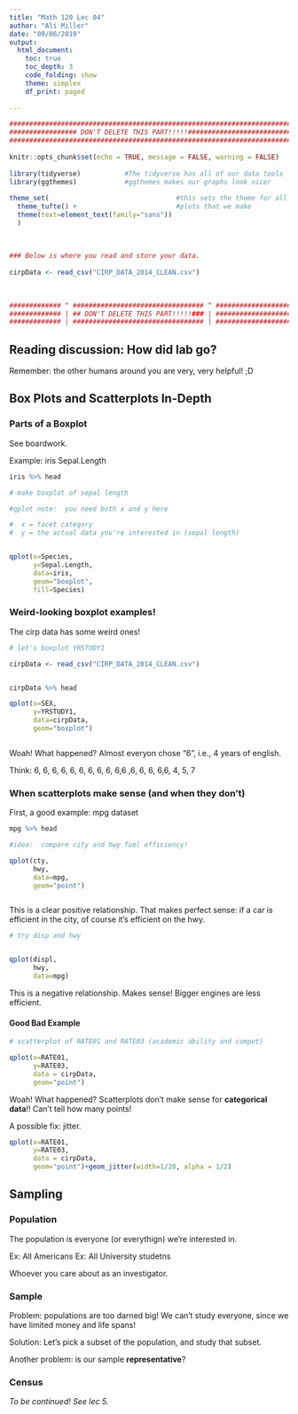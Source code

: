 ```yaml
---
title: "Math 120 Lec 04"
author: "Ali Miller"
date: "09/06/2019"
output: 
  html_document:
    toc: true
    toc_depth: 3
    code_folding: show
    theme: simplex
    df_print: paged
  
---
```


```r
###########################################################################
################# DON'T DELETE THIS PART!!!!!##############################
###########################################################################
                                                                          #
knitr::opts_chunk$set(echo = TRUE, message = FALSE, warning = FALSE)      #
                                                                          #
library(tidyverse)           #The tidyverse has all of our data tools     #
library(ggthemes)            #ggthemes makes our graphs look nicer        #
                                                                          # 
theme_set(                                #this sets the theme for all    #
  theme_tufte() +                         #plots that we make             #
  theme(text=element_text(family="sans"))                                 #
  )                                                                       #
                                                                          #
                                                                          #
                                                                          #
### Below is where you read and store your data.                          #
                                                                          #
cirpData <- read_csv("CIRP_DATA_2014_CLEAN.csv")
                                                                          #
                                                                          #
                                                                          #
############# ^ ################################# ^ #######################
############# | ## DON'T DELETE THIS PART!!!!!### | #######################
############# | ################################# | #######################
```

## Reading discussion: How did lab go? 

Remember: the other humans around you are very, very helpful!  ;D

## Box Plots and Scatterplots In-Depth

### Parts of a Boxplot

See boardwork.

Example:  iris Sepal.Length

```r

iris %>% head

# make boxplot of sepal length

#qplot note:  you need both x and y here

#  x = facet category
#  y = the actual data you're interested in (sepal length)


qplot(x=Species,
      y=Sepal.Length,
      data=iris,
      geom="boxplot",
      fill=Species)


```


### Weird-looking boxplot examples!

The cirp data has some weird ones!

```r
# let's boxplot YRSTUDY1

cirpData <- read_csv("CIRP_DATA_2014_CLEAN.csv")


cirpData %>% head

qplot(x=SEX,
      y=YRSTUDY1,
      data=cirpData,
      geom="boxplot")



```

Woah!  What happened?  Almost everyon chose "6", i.e., 4 years of english. 

Think:    6, 6, 6, 6, 6, 6, 6, 6, 6, 6,6 ,6, 6, 6, 6,6, 4, 5, 7

### When scatterplots make sense (and when they don’t)

First, a good example: mpg dataset

```r

mpg %>% head

#idea:  compare city and hwy fuel efficiency!

qplot(cty, 
      hwy, 
      data=mpg, 
      geom="point")



```

This is a clear positive relationship.  That makes perfect sense:  if a car is efficient in the city, of course it's efficient on the hwy.


```r
# try disp and hwy


qplot(displ,
      hwy,
      data=mpg)
```

This is a negative relationship.  Makes sense!  Bigger engines are less efficient.

#### Good Bad Example

```r

# scatterplot of RATE01 and RATE03 (academic ability and compet)

qplot(x=RATE01,
      y=RATE03,
      data = cirpData,
      geom="point")

```

Woah!  What happened?  Scatterplots don't make sense for **categorical data**!!  Can't tell how many points!

A possible fix:  jitter.

```r

qplot(x=RATE01,
      y=RATE03,
      data = cirpData,
      geom="point")+geom_jitter(width=1/20, alpha = 1/2)

```




## Sampling

### Population

The population is everyone (or everythign) we're interested in.

Ex:  All Americans
Ex:  All University studetns

Whoever you care about as an investigator.

### Sample

Problem:  populations are too darned big!  We can't study everyone, since we have limited money and life spans!

Solution:  Let's pick a subset of the population, and study that subset.

Another problem:  is our sample **representative**?

### Census

*To be continued!  See lec 5.*
